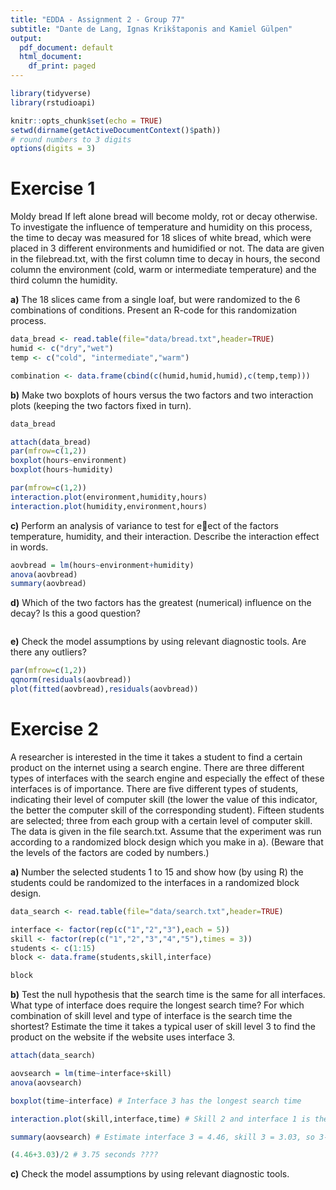 ```yaml
---
title: "EDDA - Assignment 2 - Group 77"
subtitle: "Dante de Lang, Ignas Krikštaponis and Kamiel Gülpen"
output:
  pdf_document: default
  html_document:
    df_print: paged
---
```


```r
library(tidyverse)
library(rstudioapi)

knitr::opts_chunk$set(echo = TRUE)
setwd(dirname(getActiveDocumentContext()$path))
# round numbers to 3 digits
options(digits = 3)
```

# Exercise 1
Moldy bread If left alone bread will become moldy, rot or decay otherwise.  To investigate the influence of temperature and  humidity  on  this  process,  the  time  to  decay  was  measured  for  18  slices  of  white  bread,  which  were placed in 3 different environments and humidified or not.  The data are given in the filebread.txt, with the first column time to decay in hours, the second column the environment (cold, warm or intermediate temperature) and the third column the humidity.


**a)** The 18 slices came from a single loaf, but were randomized to the 6 combinations of conditions. Present an R-code for this randomization process.
```r
data_bread <- read.table(file="data/bread.txt",header=TRUE)
humid <- c("dry","wet")
temp <- c("cold", "intermediate","warm")

combination <- data.frame(cbind(c(humid,humid,humid),c(temp,temp)))

```

**b)** Make two boxplots of hours versus the two factors and two interaction plots (keeping the two factors fixed in turn).

```r
data_bread

attach(data_bread)
par(mfrow=c(1,2))
boxplot(hours~environment)
boxplot(hours~humidity)

par(mfrow=c(1,2))
interaction.plot(environment,humidity,hours)
interaction.plot(humidity,environment,hours)
```

**c)** Perform an analysis of variance to test for eect of the factors temperature, humidity, and their interaction. Describe the interaction effect in words.
```r
aovbread = lm(hours~environment+humidity)
anova(aovbread)
summary(aovbread)
```

**d)** Which of the two factors has the greatest (numerical) influence on the decay? Is this a good question?
```r

```


**e)** Check the model assumptions by using relevant diagnostic tools. Are there any outliers?
```r
par(mfrow=c(1,2))
qqnorm(residuals(aovbread))
plot(fitted(aovbread),residuals(aovbread))
```

# Exercise 2
A researcher is interested in the time it takes a student to find a certain product on the internet using a search engine. There are three different types of interfaces with the search engine and especially the effect of these interfaces is of importance. There are five different types of students, indicating their level of computer skill (the lower the value of this indicator, the better the computer skill of the corresponding student). Fifteen students are selected; three from each group with a certain level of computer skill. The data is given in the file search.txt. Assume that the experiment was run according to a randomized block design which you make in a). (Beware that the levels of the factors are coded by numbers.)

**a)** Number the selected students 1 to 15 and show how (by using R) the students could be randomized to the interfaces in a randomized block design.
```r
data_search <- read.table(file="data/search.txt",header=TRUE)

interface <- factor(rep(c("1","2","3"),each = 5))
skill <- factor(rep(c("1","2","3","4","5"),times = 3))
students <- c(1:15)
block <- data.frame(students,skill,interface)

block

```
**b)** Test the null hypothesis that the search time is the same for all interfaces. What type of interface does require the longest search time? For which combination of skill level and type of interface is the search time the shortest? Estimate the time it takes a typical user of skill level 3 to find the product on the website if the website uses interface 3.
```r
attach(data_search)

aovsearch = lm(time~interface+skill)
anova(aovsearch)

boxplot(time~interface) # Interface 3 has the longest search time

interaction.plot(skill,interface,time) # Skill 2 and interface 1 is the fastest

summary(aovsearch) # Estimate interface 3 = 4.46, skill 3 = 3.03, so 3-3 gives:

(4.46+3.03)/2 # 3.75 seconds ????

```
**c)** Check the model assumptions by using relevant diagnostic tools.
```r

```

